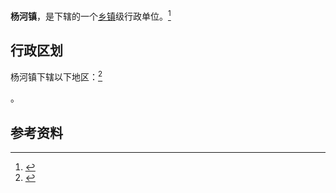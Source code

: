 {{中国乡级行政区|61/07/24/101/000}}

'''杨河镇'''，是{{PRC admin/fullname|61/07/24/101/000|3}}下辖的一个[[乡镇|乡镇]]级行政单位。<ref>{{PRC admin/ref sgc|{{PRC admin/parent|61/07/24/101/000}}}}</ref>

== 行政区划 ==

杨河镇下辖以下地区：<ref>{{PRC admin/ref sgc|61/07/24/101/000}}</ref>

{{PRC admin/children|61/07/24/101/000}}。

== 参考资料 ==

{{reflist}}

{{行政区划小作品}}
{{PRC admin/navcat|61/07/24/101/000}}